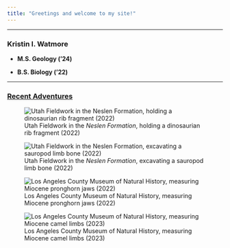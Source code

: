 ```yaml
---
title: "Greetings and welcome to my site!"
---
```


------------------------------------------------------------------------

### **Kristin I. Watmore**

-   **M.S. Geology ('24)**

-   **B.S. Biology ('22)**

------------------------------------------------------------------------

### [**Recent Adventures**]{.underline}

![Utah Fieldwork in the *Neslen Formation*, holding a dinosaurian rib fragment (2022)](IMG_7815%20copy.jpg){fig-align="center"}

![Utah Fieldwork in the *Neslen Formation*, excavating a sauropod limb bone (2022)](IMG_4827%20copy.JPEG){alt="Utah Fieldwork in the Neslen Formation, excavating a sauropod limb bone (2022)"}

![Los Angeles County Museum of Natural History, measuring Miocene pronghorn jaws (2022)](IMG_7599%20copy.JPEG){alt="Los Angeles County Museum of Natural History, measuring Miocene pronghorn jaws (2022)" fig-align="center"}

![Los Angeles County Museum of Natural History, measuring Miocene camel limbs (2023)](IMG_1565%20copy.JPEG)
